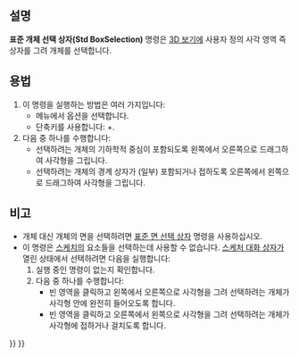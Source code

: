 <languages/>

{{Docnav
|[[Std_Refresh/ko|새로 고침]]
|[[Std_BoxElementSelection/ko|면 선택 상자]]
|[[Std_Edit_Menu/ko|표준 편집 메뉴]]
|IconL=Std_Refresh.svg
|IconR=Std_BoxElementSelection.svg
|IconC=Freecad.svg
}}

{{GuiCommand/ko
|Name=Std BoxSelection
|Name/ko=표준 개체 선택 상자
|MenuLocation=편집 → 개체 선택
|Workbenches=모두
|Shortcut={{KEY|Shift}}+{{KEY|B}}
|SeeAlso=[[Std_BoxElementSelection/ko|표준 면 선택]], [[Std_SelectAll/ko|표준 모두 선택]]
}}

<span id="Description"></span>
==설명==

'''표준 개체 선택 상자(Std BoxSelection)''' 명령은 [[3D_view/ko|3D 보기]]에 사용자 정의 사각 영역 즉 상자를 그려 개체를 선택합니다.

<span id="Usage"></span>
==용법==

# 이 명령을 실행하는 방법은 여러 가지입니다:
#* 메뉴에서 {{MenuCommand|편집 → [[Image:Std_BoxSelection.svg|16px]] 개체 선택 상자}} 옵션을 선택합니다.
#* 단축키를 사용합니다: {{KEY|Shift}}+{{KEY|B}}.
# 다음 중 하나를 수행합니다:
#* 선택하려는 개체의 기하학적 중심이 포함되도록 왼쪽에서 오른쪽으로 드래그하여 사각형을 그립니다.
#* 선택하려는 개체의 경계 상자가 (일부) 포함되거나 접하도록 오른쪽에서 왼쪽으로 드래그하여 사각형을 그립니다.

<span id="Notes"></span>
==비고==

<div class="mw-translate-fuzzy">
* 개체 대신 개체의 면을 선택하려면 [[Std_BoxElementSelection/ko|표준 면 선택 상자]] 명령을 사용하십시오.
* 이 명령은 [[sketch/ko|스케치]]의 요소들을 선택하는데 사용할 수 없습니다. [[Sketcher_Dialog/ko|스케처 대화 상자]]가 열린 상태에서 선택하려면 다음을 실행합니다:
*# 실행 중인 명령이 없는지 확인합니다.
*# 다음 중 하나를 수행합니다:
*#* 빈 영역을 클릭하고 왼쪽에서 오른쪽으로 사각형을 그려 선택하려는 개체가 사각형 안에 완전히 들어오도록 합니다.
*#* 빈 영역을 클릭하고 오른쪽에서 왼쪽으로 사각형을 그려 선택하려는 개체가 사각형에 접하거나 걸치도록 합니다.
</div>


{{Docnav
|[[Std_Refresh/ko|새로 고침]]
|[[Std_BoxElementSelection/ko|면 선택 상자]]
|[[Std_Edit_Menu/ko|표준 편집 메뉴]]
|IconL=Std_Refresh.svg
|IconR=Std_BoxElementSelection.svg
|IconC=Freecad.svg
}}

{{Std_Base_navi{{#translation:}}}}
{{Userdocnavi{{#translation:}}}}